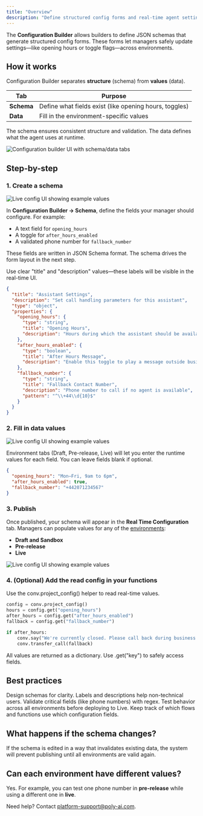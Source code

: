 ```yaml
---
title: "Overview"
description: "Define structured config forms and real-time agent settings."
---
```


The **Configuration Builder** allows builders to define JSON schemas that generate structured config forms. These forms let managers safely
update settings—like opening hours or toggle flags—across environments.

## How it works

Configuration Builder separates **structure** (schema) from **values** (data).

| Tab     | Purpose                                |
|----------|----------------------------------------|
| **Schema** | Define what fields exist (like opening hours, toggles) |
| **Data**   | Fill in the environment-specific values |

The schema ensures consistent structure and validation. The data defines what the agent uses at runtime.

<Frame>
  <img src="/images/config-builder-main.png" alt="Configuration builder UI with schema/data tabs" />
</Frame>

## Step-by-step

### 1. Create a schema

<Frame>
  <img src="/images/config-schema.png" alt="Live config UI showing example values" />
</Frame>

In **Configuration Builder → Schema**, define the fields your manager should configure. For example:

- A text field for `opening_hours`
- A toggle for `after_hours_enabled`
- A validated phone number for `fallback_number`

These fields are written in JSON Schema format. The schema drives the form layout in the next step.

<Info>Use clear "title" and "description" values—these labels will be visible in the real-time UI.</Info>

```json
{
  "title": "Assistant Settings",
  "description": "Set call handling parameters for this assistant",
  "type": "object",
  "properties": {
    "opening_hours": {
      "type": "string",
      "title": "Opening Hours",
      "description": "Hours during which the assistant should be available"
    },
    "after_hours_enabled": {
      "type": "boolean",
      "title": "After Hours Message",
      "description": "Enable this toggle to play a message outside business hours"
    },
    "fallback_number": {
      "type": "string",
      "title": "Fallback Contact Number",
      "description": "Phone number to call if no agent is available",
      "pattern": "^\\+44\\d{10}$"
    }
  }
}
```

### 2. Fill in data values

<Frame>
  <img src="/images/config-data.png" alt="Live config UI showing example values" />
</Frame>

Environment tabs (Draft, Pre-release, Live) will let you enter the runtime values for each field. You can leave fields blank if optional.

```json
{
  "opening_hours": "Mon–Fri, 9am to 6pm",
  "after_hours_enabled": true,
  "fallback_number": "+442071234567"
}
```

### 3. Publish

Once published, your schema will appear in the **Real Time Configuration** tab. Managers can populate values for any of the [environments](/environments-and-versions/introduction):

- **Draft and Sandbox**
- **Pre-release**
- **Live**

<Frame>
  <img src="/images/config-schema-data-finished.png" alt="Live config UI showing example values" />
</Frame>

### 4. (Optional) Add the read config in your functions

Use the conv.project_config() helper to read real-time values.

```python
config = conv.project_config()
hours = config.get("opening_hours")
after_hours = config.get("after_hours_enabled")
fallback = config.get("fallback_number")

if after_hours:
    conv.say("We're currently closed. Please call back during business hours.")
    conv.transfer_call(fallback)
```

<Tip>All values are returned as a dictionary. Use .get("key") to safely access fields.</Tip>

## Best practices

<Icon icon="check" iconType="solid" color="#2D8C66" /> Design schemas for clarity. Labels and descriptions help non-technical users.
<Icon icon="check" iconType="solid" color="#2D8C66" /> Validate critical fields (like phone numbers) with regex.
<Icon icon="check" iconType="solid" color="#2D8C66" /> Test behavior across all environments before deploying to Live.
<Icon icon="check" iconType="solid" color="#2D8C66" /> Keep track of which flows and functions use which configuration fields.

## What happens if the schema changes?

If the schema is edited in a way that invalidates existing data, the system will prevent publishing until all environments are valid again.

## Can each environment have different values?

Yes. For example, you can test one phone number in **pre-release** while using a different one in **live**.

Need help? Contact [platform-support@poly-ai.com](mailto:platform-support@poly-ai.com).
